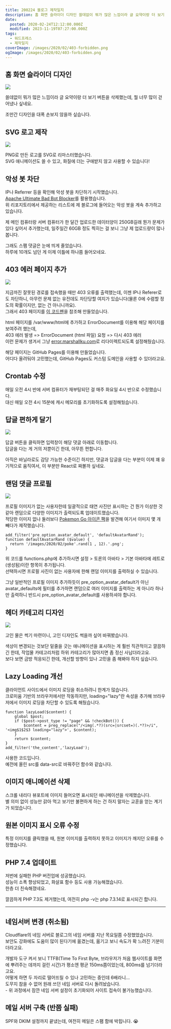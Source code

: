 ```yaml
---
title: 200224 블로그 제작일지
description: 홈 화면 슬라이더 디자인 쓸데없이 뭐가 많은 느낌이라 글 요약이랑 더 보기 버튼을 삭제했는데, 뭘 너무 많이 걷어냈나 싶네요. 조만간 디자인을 대폭 손보지 않을까 싶습니다. SVG 로고 제작 PNG로 만든 로고를 SVG로 리마스터했습니다.SVG 애니메이션도 쓸 수 있고, 화질에 더는 구애받지 않고 사용할 수 있습니다! 악성 봇 차단 IP나 Referrer 등을 확인해 악성 봇을 차단하기 시작했습니다.Apache
date:
  posted: 2020-02-24T12:12:00.000Z
  modified: 2023-11-19T07:27:00.000Z
tags:
  - 워드프레스
  - 제작일지
coverImage: /images/2020/02/403-forbidden.png
ogImage: /images/2020/02/403-forbidden.png
---
```


## 홈 화면 슬라이더 디자인

![](/images/2020/02/slider.png)

쓸데없이 뭐가 많은 느낌이라 글 요약이랑 더 보기 버튼을 삭제했는데, 뭘 너무 많이 걷어냈나 싶네요.

조만간 디자인을 대폭 손보지 않을까 싶습니다.

## SVG 로고 제작

![](/images/2020/02/marshall-logo.svg)

PNG로 만든 로고를 SVG로 리마스터했습니다.  
SVG 애니메이션도 쓸 수 있고, 화질에 더는 구애받지 않고 사용할 수 있습니다!

## 악성 봇 차단

IP나 Referrer 등을 확인해 악성 봇을 차단하기 시작했습니다.  
[Apache Ultimate Bad Bot Blocker](https://github.com/mitchellkrogza/apache-ultimate-bad-bot-blocker)를 활용했습니다.  
위 리포지토리에서 제공하는 리스트에 제 블로그에 들어오는 악성 봇을 계속 추가하고 있습니다.

제 메인 컴퓨터랑 서버 컴퓨터가 한 달간 업로드한 데이터양이 250GB길래 뭔가 문제가 있다 싶어서 추가했는데, 일주일간 60GB 정도 찍히는 걸 보니 그냥 제 업로드량이 많나 봅니다.

그래도 스팸 댓글은 눈에 띄게 줄었습니다.  
하루에 10개도 넘던 게 이제 이틀에 하나쯤 들어오네요.

## 403 에러 페이지 추가

![](/images/2020/02/403-forbidden.png)

지금까진 잘못된 경로를 접속했을 때만 403 오류를 출력했는데, 이젠 IP나 Referer로도 차단하니, 아무런 문제 없는 유전데도 차단당할 여지가 있습니다(물론 0에 수렴할 정도의 확률이지만, 없는 건 아니니까요).  
그래서 403 페이지를 [이 코드펜](https://codepen.io/marianab/pen/EedpEb)을 참조해 만들었습니다.

html 페이지를 /var/www/html에 추가하고 ErrorDocument를 이용해 해당 페이지를 보여주려 했는데,  
403 에러 발생 => ErrorDocument (html 파일) 요청 => 다시 403 에러  
이런 문제가 생겨서 그냥 [error.marshallku.com](https://error.marshallku.com/)로 리다이렉트되도록 설정해뒀습니다.

해당 페이지는 GitHub Pages를 이용해 만들었습니다.  
어디다 올려둬야 고민했는데, GitHub Pages도 커스텀 도메인을 사용할 수 있더라고요.

## Crontab 수정

매일 오전 4시 반에 서버 컴퓨터가 재부팅되던 걸 매주 화요일 4시 반으로 수정했습니다.  
대신 매일 오전 4시 15분에 캐시 메모리를 초기화하도록 설정해뒀습니다.

## 답글 편하게 달기

![](/images/2020/02/reply-form.png)

답글 버튼을 클릭하면 입력창이 해당 댓글 아래로 이동합니다.  
답글을 다는 게 거의 저뿐이긴 한데, 아무튼 편합니다.

아직은 바닐라로도 감당 가능한 수준이긴 하지만, 댓글과 답글을 다는 부분이 이제 꽤 유기적으로 움직여서, 이 부분만 React로 짜볼까 싶네요.

## 랜덤 댓글 프로필

![](/images/2020/02/random-profile.png)

프로필 이미지가 없는 사용자한테 일괄적으로 태연 사진만 표시하는 건 뭔가 이상한 것 같아 랜덤으로 다양한 이미지가 출력되도록 업데이트했습니다.  
적당한 이미지 없나 둘러보다 [Pokemon Go 아이콘 팩](https://www.flaticon.com/kr/packs/pokemon-go)을 발견해 여기서 이미지 몇 개 빼다가 제작했습니다.

```
add_filter('pre_option_avatar_default', 'defaultAvatarRand');
function defaultAvatarRand ($value) {
  return '/images/2020/02/poke'.rand(1 , 12).'.png';
}

```

위 코드를 functions.php에 추가하시면 설정 > 토론의 아바타 > 기본 아바타에 레트로 (생성됨)이란 항목이 추가됩니다.  
선택하시면 프로필 사진이 없는 사용자에 한해 랜덤 이미지를 출력하실 수 있습니다.

그냥 일반적인 프로필 이미지 추가하듯이 pre\_option\_avatar\_default가 아닌 avatar\_defaults에 필터를 추가하면 랜덤으로 여러 이미지를 출력하는 게 아니라 하나만 출력하니 반드시 pre\_option\_avatar\_default를 사용하셔야 합니다.

## 헤더 카테고리 디자인

![](/images/2020/02/header-category.png)

고인 물은 썩기 마련이니, 고인 디자인도 썩을까 싶어 바꿔봤습니다.

색상이 변경되는 것보단 밑줄을 긋는 애니메이션을 표시하는 게 훨씬 직관적이고 깔끔하긴 한데, 작업물 카테고리처럼 하위 카테고리가 많아지면 좀 정신 사납더라고요.  
보다 보면 금방 적응되긴 한데, 개선할 방향이 있나 고민을 좀 해봐야 하지 싶습니다.

## Lazy Loading 개선

클라이언트 사이드에서 이미지 로딩을 취소하려니 한계가 많습니다.  
크로미움 기반의 브라우저에서만 작동하지만, loading="lazy"란 속성을 추가해 브라우저에서 이미지 로딩을 차단할 수 있도록 해뒀습니다.

```
function lazyLoad($content) {
    global $post;
    if ($post->post_type != "page" && !checkBot()) {
        $content = preg_replace("/<img(.*?)(src=|srcset=)(.*?)>/i", '<img$1$2$3 loading="lazy">', $content);
    }
    return $content;
}
add_filter('the_content','lazyLoad');

```

사용한 코드입니다.  
예전에 올린 src를 data-src로 바꿔주던 함수와 같습니다.

## 이미지 애니메이션 삭제

스크롤 내리다 뷰포트에 이미지 들어오면 표시되던 애니메이션을 삭제했습니다.  
별 의미 없이 성능만 갉아 먹고 보기만 불편하게 하는 건 하지 말자는 교훈을 얻는 계기가 되었습니다.

## 원본 이미지 표시 오류 수정

특정 이미지를 클릭했을 때, 원본 이미지를 출력하지 못하고 이미지가 깨지던 오류를 수정했습니다.

## PHP 7.4 업데이트

저번에 실패한 PHP 버전업에 성공했습니다.  
성능이 소폭 향상되었고, 화살표 함수 등도 사용 가능해졌습니다.  
한층 더 친숙해졌네요.

깔끔하게 PHP 7.3도 제거했는데, 여전히 php -v는 php 7.3.14로 표시되긴 합니다.

---

## 네임서버 변경 (취소됨)

Cloudflare의 네임 서버로 블로그의 네임 서버를 지난 목요일쯤 수정했었습니다.  
보안도 강화에도 도움이 많이 된다기에 옮겼는데, 옮기고 보니 속도가 확 느려진 기분이더라고요.

개발자 도구 켜서 보니 TTFB(Time To First Byte, 브라우저가 처음 웹사이트를 화면에 뿌려주는 데까지 걸린 시간)가 평소엔 평균 150ms쯤이었는데, 800ms를 넘기더라고요.  
어떻게 하면 두 자리로 떨어뜨릴 수 있나 고민하는 중인데 6배라니…  
도무지 참을 수 없어 원래 쓰던 네임 서버로 다시 돌려놨습니다.  
\- 위 과정에서 잠깐 네임 서버 설정이 초기화되어 사이트 접속이 불가능했습니다.

## 메일 서버 구축 (반쯤 실패)

SPF와 DKIM 설정까지 끝냈는데, 여전히 메일은 스팸 함에 박힙니다. 😭